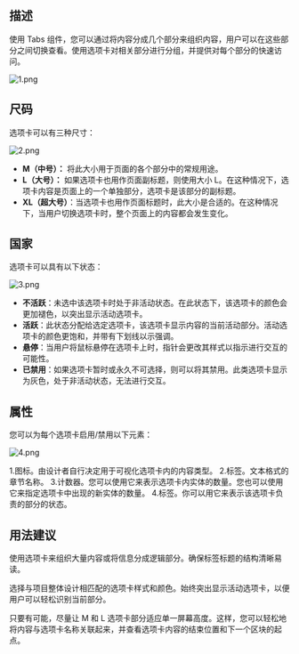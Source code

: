 ## 描述

使用 Tabs 组件，您可以通过将内容分成几个部分来组织内容，用户可以在这些部分之间切换查看。使用选项卡对相关部分进行分组，并提供对每个部分的快速访问。

![1.png](/static/images/design/Tabs/tabs-0001.png)

## 尺码

选项卡可以有三种尺寸：

![2.png](/static/images/design/Tabs/tabs-0002.png)

- **M（中号）：** 将此大小用于页面的各个部分中的常规用途。
- **L（大号）：** 如果选项卡也用作页面副标题，则使用大小 L。在这种情况下，选项卡内容是页面上的一个单独部分，选项卡是该部分的副标题。
- **XL（超大号）**：当选项卡也用作页面标题时，此大小是合适的。在这种情况下，当用户切换选项卡时，整个页面上的内容都会发生变化。

## 国家

选项卡可以具有以下状态：

![3.png](/static/images/design/Tabs/tabs-0003.png)

- **不活跃**：未选中该选项卡时处于非活动状态。在此状态下，该选项卡的颜色会更加褪色，以突出显示活动选项卡。
- **活跃**：此状态分配给选定选项卡，该选项卡显示内容的当前活动部分。活动选项卡的颜色更饱和，并带有下划线以示强调。
- **悬停**：当用户将鼠标悬停在选项卡上时，指针会更改其样式以指示进行交互的可能性。
- **已禁用**：如果选项卡暂时或永久不可选择，则可以将其禁用。此类选项卡显示为灰色，处于非活动状态，无法进行交互。

## 属性

您可以为每个选项卡启用/禁用以下元素：

![4.png](/static/images/design/Tabs/tabs-0004.png)

1.图标。由设计者自行决定用于可视化选项卡内的内容类型。
2.标签。文本格式的章节名称。
3.计数器。您可以使用它来表示选项卡内实体的数量。您也可以使用它来指定选项卡中出现的新实体的数量。
4.标签。你可以用它来表示该选项卡负责的部分的状态。

## 用法建议

使用选项卡来组织大量内容或将信息分成逻辑部分。确保标签标题的结构清晰易读。

选择与项目整体设计相匹配的选项卡样式和颜色。始终突出显示活动选项卡，以便用户可以轻松识别当前部分。

只要有可能，尽量让 M 和 L 选项卡部分适应单一屏幕高度。这样，您可以轻松地将内容与选项卡名称关联起来，并查看选项卡内容的结束位置和下一个区块的起点。